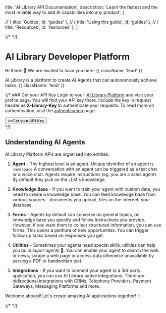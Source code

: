 
  title: 'AI Library API Documentation',
  description:
    'Learn the fastest and the most reliable way to add AI capabilities into any product',
}

  // { title: 'Guides', id: 'guides' },
  // { title: 'Using this guide', id: 'guides' },
  // { title: 'Resources', id: 'resources' },
]

{/* <HeroPattern /> */}

# AI Library Developer Platform

Hi there! 👋 We are excited to have you here. {{ className: 'lead' }}

AI Library is a platform to create AI Agents that can autonomously achieve tasks.  {{ className: 'lead' }}

{/* ### Get your API Key
Login to your  [AI Library Platform](https://ailibrary.ai/platform) and visit your profile page. You will find your API key there. 
Include the key in request header as **X-Library-Key** to authenticate your requests. To read more on authentication, visit the [authentication](/authentication) page.

<div className="not-prose mb-16 mt-6 flex gap-3">
  <Button href="https://ailibrary.ai/platform" arrow="right">
    <>Get your API Key</>
  </Button>
</div> */}

## Understanding AI Agents

AI Library Platform APIs are organised into entities.

1. **Agent** - The highest level is an agent. Unique identifier of an agent is `namespace` A conversation with an agent can be triggered as a text chat or a voice chat. Agents require instructions (eg. you are a sales agent). By default they pick on the LLM's knowledge.
    
2. **Knowledge Base** - If you want to train your agent with custom data, you need to create a knowledge base. You can feed knowledge base from various sources - documents you upload, files on the internet, your database.
    
3. **Forms** - Agents by default can converse on general topics, on knowledge base you specify and follow instructions you provide. However, if you want them to collect structured information, you can use forms. This opens a plethora of new opportunities. You can trigger follow up tasks based on responses you get.
    
4. **Utilities** - Sometimes your agents need special skills, utilities can help you build _super agents_ 💪. You can enable your agent to search the web or news, scrape a web page or access data otherwise unavailable by parsing a PDF or handwritten text.
    
5. **Integrations** - If you want to connect your agent to a 3rd party application, you can use AI Library native integrations. There are bidirectional integrations with CRMs, Telephony Providers, Payment Gateways, Messaging Platforms and more.
    

Welcome aboard! Let's create amazing AI applications together! ✨

{/* <Guides /> */}

<Resources />
